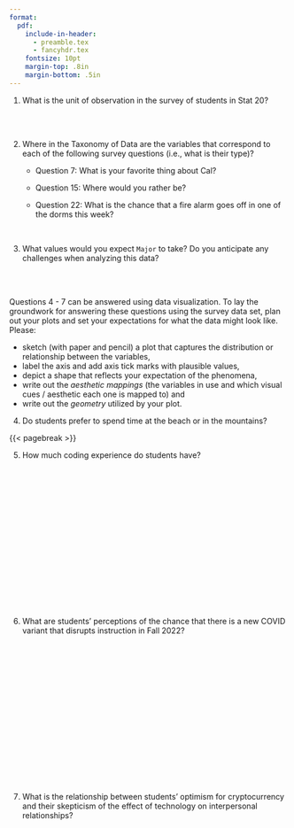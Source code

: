 ```yaml
---
format:
  pdf:
    include-in-header:
      - preamble.tex
      - fancyhdr.tex
    fontsize: 10pt
    margin-top: .8in
    margin-bottom: .5in
---
```


\thispagestyle{empty}

\begin{center}
\textsc{Stat 20: Lab 2.1 Class Survey} \\
\noindent\rule{12cm}{0.4pt}
\end{center}

1. What is the unit of observation in the survey of students in Stat 20?

\
\

2. Where in the Taxonomy of Data are the variables that correspond to each of the following survey questions (i.e., what is their type)?  
   - Question 7: What is your favorite thing about Cal?
   
   - Question 15: Where would you rather be?
   
   - Question 22: What is the chance that a fire alarm goes off in one of the dorms this week? 

\

3. What values would you expect `Major` to take? Do you anticipate any challenges when analyzing this data?

\
\

Questions 4 - 7 can be answered using data visualization. To lay the groundwork for answering these questions using the survey data set, plan out your plots and set your expectations for what the data might look like. Please:

- sketch (with paper and pencil) a plot that captures the distribution or relationship between the variables,
- label the axis and add axis tick marks with plausible values,
- depict a shape that reflects your expectation of the phenomena,
- write out the *aesthetic mappings* (the variables in use and which visual cues / aesthetic each one is mapped to) and
- write out the *geometry* utilized by your plot.
  
4. Do students prefer to spend time at the beach or in the mountains?

{{< pagebreak >}}

5. How much coding experience do students have?

\
\
\
\
\
\
\
\
\
\
\
\
\
\
\

6. What are students' perceptions of the chance that there is a new COVID variant that disrupts instruction in Fall 2022?

\
\
\
\
\
\
\
\
\
\
\
\
\
\
\

7. What is the relationship between students' optimism for cryptocurrency and their skepticism of the effect of technology on interpersonal relationships?